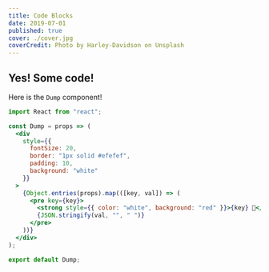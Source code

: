 ```yaml
---
title: Code Blocks
date: 2019-07-01
published: true
cover: ./cover.jpg
coverCredit: Photo by Harley-Davidson on Unsplash
---
```


## Yes! Some code!

Here is the `Dump` component!

```jsx
import React from "react";

const Dump = props => (
  <div
    style={{
      fontSize: 20,
      border: "1px solid #efefef",
      padding: 10,
      background: "white"
    }}
  >
    {Object.entries(props).map(([key, val]) => (
      <pre key={key}>
        <strong style={{ color: "white", background: "red" }}>{key} 💩</strong>
        {JSON.stringify(val, "", " ")}
      </pre>
    ))}
  </div>
);

export default Dump;
```
